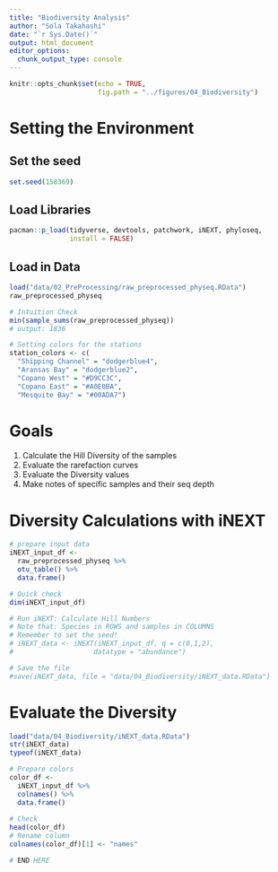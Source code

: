 ```yaml
---
title: "Biodiversity Analysis"
author: "Sola Takahashi"
date: "`r Sys.Date()`"
output: html_document
editor_options: 
  chunk_output_type: console
---
```


```r
knitr::opts_chunk$set(echo = TRUE,
                      fig.path = "../figures/04_Biodiversity")
```

# Setting the Environment

## Set the seed
```r
set.seed(158369)
```


## Load Libraries
```r
pacman::p_load(tidyverse, devtools, patchwork, iNEXT, phyloseq, 
               install = FALSE)
```


## Load in Data
```r
load("data/02_PreProcessing/raw_preprocessed_physeq.RData")
raw_preprocessed_physeq

# Intuition Check
min(sample_sums(raw_preprocessed_physeq))
# output: 1836

# Setting colors for the stations
station_colors <- c(
  "Shipping Channel" = "dodgerblue4",
  "Aransas Bay" = "dodgerblue2",
  "Copano West" = "#D9CC3C",
  "Copano East" = "#A0E0BA",
  "Mesquite Bay" = "#00ADA7")


```


# Goals

1. Calculate the Hill Diversity of the samples
2. Evaluate the rarefaction curves
3. Evaluate the Diversity values
4. Make notes of specific samples and their seq depth 

# Diversity Calculations with iNEXT

```r
# prepare input data
iNEXT_input_df <-
  raw_preprocessed_physeq %>%
  otu_table() %>%
  data.frame()

# Quick check
dim(iNEXT_input_df)

# Run iNEXT: Calculate Hill Numbers
# Note that: Species in ROWS and samples in COLUMNS
# Remember to set the seed!
# iNEXT_data <- iNEXT(iNEXT_input_df, q = c(0,1,2), 
#                    datatype = "abundance")

# Save the file
#save(iNEXT_data, file = "data/04_Biodiversity/iNEXT_data.RData")
```

# Evaluate the Diversity
```r
load("data/04_Biodiversity/iNEXT_data.RData")
str(iNEXT_data)
typeof(iNEXT_data)

```


```r
# Prepare colors
color_df <-
  iNEXT_input_df %>%
  colnames() %>%
  data.frame()
  
# Check
head(color_df)
# Rename column
colnames(color_df)[1] <- "names"

# END HERE

```





